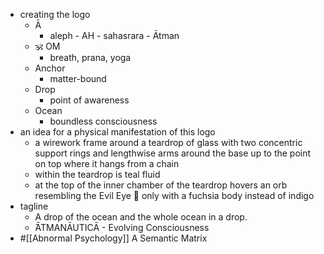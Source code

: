 - creating the logo
  - Ā
    - aleph - AH - sahasrara - Ātman
  - 🕉 OM
    - breath, prana, yoga
  - Anchor
    - matter-bound
  - Drop
    - point of awareness
  - Ocean
    - boundless consciousness
- an idea for a physical manifestation of this logo
  - a wirework frame around a teardrop of glass with two concentric support rings and lengthwise arms around the base up to the point on top where it hangs from a chain
  - within the teardrop is teal fluid
  - at the top of the inner chamber of the teardrop hovers an orb resembling the Evil Eye 🧿 only with a fuchsia body instead of indigo
- tagline
  - A drop of the ocean and the whole ocean in a drop.
  - ̄ĀTMANĀUTICĀ - Evolving Consciousness
- #[[Abnormal Psychology]] A Semantic Matrix
